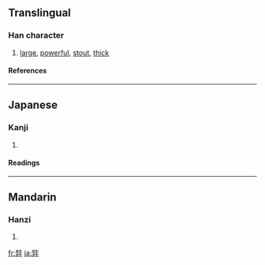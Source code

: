 {{see|奘}}

==Translingual==
===Han character===
{{Han char|rn=55|rad=廾|as=07|sn=10|four=|canj=女土廿 (VGT)}}
# [[large]], [[powerful]], [[stout]], [[thick]]
====References====
{{Han ref|kx=0354.181|hdz=10517.130|uh=5F09|ud=24329}}
----
==Japanese==
===Kanji===
{{ja-kanji|grade=|rs=廾07}}
# {{defn|Japanese}} 
====Readings====
{{ja-readings|on=[[じょう]] (jō), [[そう]] (sō), [[ぞう]] (zō)|kun=[[さかん]] (sakan)}}
----
==Mandarin==
===Hanzi===
{{cmn-hanzi|pin=[[zàng]] ([[zang4]])|wg=tsang<sup>4</sup>}}
# {{defn|Mandarin}}

[[fr:弉]]
[[ja:弉]]